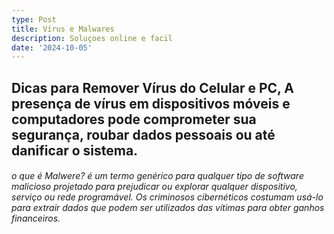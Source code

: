 ```yaml
---
type: Post
title: Vírus e Malwares
description: Soluçoes online e facil
date: '2024-10-05'
---
```

## Dicas para Remover Vírus do Celular e PC, A presença de vírus em dispositivos móveis e computadores pode comprometer sua segurança, roubar dados pessoais ou até danificar o sistema.

###### o que é Malwere? é um termo genérico para qualquer tipo de software malicioso projetado para prejudicar ou explorar qualquer dispositivo, serviço ou rede programável. Os criminosos cibernéticos costumam usá-lo para extrair dados que podem ser utilizados das vítimas para obter ganhos financeiros.

##

